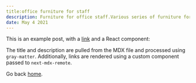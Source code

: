 ```yaml
---
title:office furniture for staff
description: Furniture for office staff.Various series of furniture for employees.Catalog with prices.Easy choice.
date: May 4 2021
---
```


This is an example post, with a [link](https://xofis.ru/mebel-dlya-personala) and a React component:

The title and description are pulled from the MDX file and processed using `gray-matter`. Additionally, links are rendered using a custom component passed to `next-mdx-remote`.

Go back [home](/).

